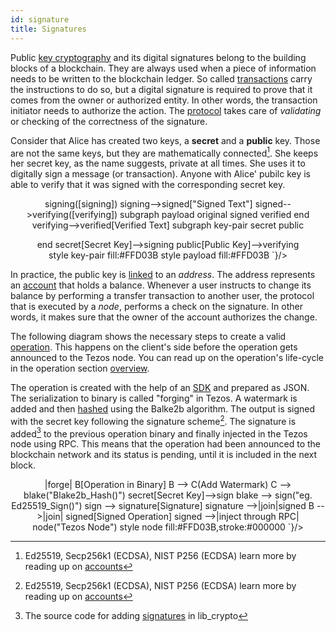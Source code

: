 ```yaml
---
id: signature
title: Signatures
---
```



Public [key cryptography](key-pair) and its digital signatures belong to the building blocks of a blockchain. They are always used when a piece of information needs to be written to the blockchain ledger. So called [transactions](../operations/transaction) carry the instructions to do so, but a digital signature is required to prove that it comes from the owner or authorized entity. In other words, the transaction initiator needs to authorize the action. The [protocol](../protocol) takes care of *validating* or checking of the correctness of the signature. 

Consider that Alice has created two keys, a **secret** and a **public** key. Those are not the same keys, but they are mathematically connected[^1]. She keeps her secret key, as the name suggests, private at all times. She uses it to digitally sign a message (or transaction). Anyone with Alice' pubilc key is able to verify that it was signed with the corresponding secret key. 


<center>
<Mermaid chart={`
graph TD
	original["Original Text"]-->signing([signing])
  signing-->signed["Signed Text"]
  signed-->verifying([verifying])
  subgraph payload
  original
  signed
  verified
  end
  verifying-->verified[Verified Text]
  subgraph key-pair
  secret
  public
  
  end
  secret[Secret Key]-->signing
  public[Public Key]-->verifying		
  style key-pair fill:#FFD03B
  style payload fill:#FFD03B
`}/>
</center>

In practice, the public key is [linked](key-pair) to an *address*. The address represents an [account](../account) that holds a balance. Whenever a user instructs to change its balance by performing a transfer transaction to another user, the protocol that is executed by a *node*, performs a check on the signature. In other words, it makes sure that the owner of the account authorizes the change. 

The following diagram shows the necessary steps to create a valid [operation](../operations/oerpations). This happens on the client's side before the operation gets announced to the Tezos node. You can read up on the operation's life-cycle in the operation section [overview](../operations/operations).

The operation is created with the help of an [SDK](../../references/taquito) and prepared as JSON. The serialization to binary is called "forging" in Tezos. A watermark is added and then [hashed](hash) using the Balke2b algorithm. The output is signed with the secret key following the signature scheme[^1]. The signature is added[^2] to the previous operation binary and finally injected in the Tezos node using RPC. This means that the operation had been announced to the blockchain network and its status is pending, until it is included in the next block.

<center>
<Mermaid chart={`
graph TD
	A[Operation in JSON] -->|forge| B[Operation in Binary]
	B --> C(Add Watermark)
  C --> blake("Blake2b_Hash()")
  secret[Secret Key]-->sign
  blake --> sign("eg. Ed25519_Sign()")
  sign --> signature[Signature]
  signature -->|join|signed
	B -->|join| signed[Signed Operation]
  signed -->|inject through RPC| node("Tezos Node")	
  style node fill:#FFD03B,stroke:#000000
`}/>
</center>

[^1]: Ed25519, Secp256k1 (ECDSA), NIST P256 (ECDSA) learn more by reading up on [accounts](../account)
[^2]: The source code for adding [signatures](https://gitlab.com/tezos/tezos/-/blob/master/src/lib_crypto/signature.ml) in lib_crypto 